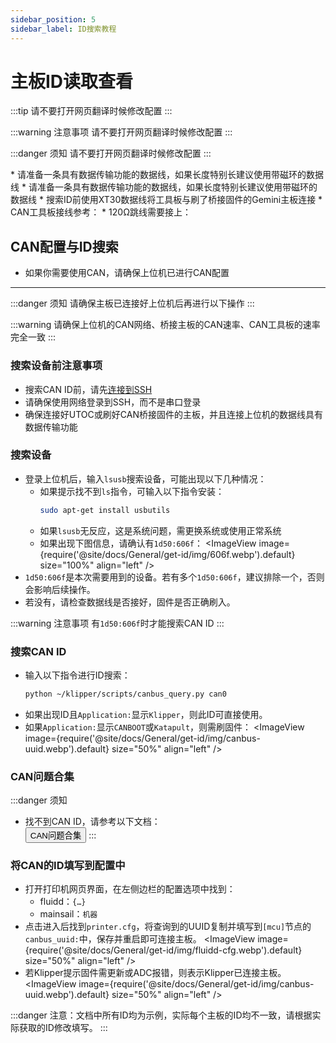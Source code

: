 ```yaml
---
sidebar_position: 5
sidebar_label: ID搜索教程
---
```



# 主板ID读取查看

:::tip
请不要打开网页翻译时候修改配置
:::

:::warning 注意事项
请不要打开网页翻译时候修改配置
:::

:::danger 须知
请不要打开网页翻译时候修改配置
:::

<Tabs>
<TabItem value="usb" label="USB ID获取" default>
* 请准备一条具有数据传输功能的数据线，如果长度特别长建议使用带磁环的数据线

<GetUsbID />
</TabItem>

<TabItem value="can" label="USB桥接CAN ID获取">
* 请准备一条具有数据传输功能的数据线，如果长度特别长建议使用带磁环的数据线
* 搜索ID前使用XT30数据线将工具板与刷了桥接固件的Gemini主板连接
* CAN工具板接线参考：
    <ImageView image={require('@site/docs/ProductDoc/MainBoard/fly-c/fly-c8/flash/img/canbridge.webp').default} size="80%" align="left" />
* 120Ω跳线需要接上：
    <ImageView image={require('@site/docs/ProductDoc/MainBoard/fly-c/fly-c8/flash/img/120.webp').default} size="80%" align="left" />

## CAN配置与ID搜索

* 如果你需要使用CAN，请确保上位机已进行CAN配置

---

:::danger 须知
请确保主板已连接好上位机后再进行以下操作
:::

:::warning
请确保上位机的CAN网络、桥接主板的CAN速率、CAN工具板的速率完全一致
:::

### 搜索设备前注意事项

* 搜索CAN ID前，请先[连接到SSH](/docs/DebugDoc/BasicTutorial/index.mdx "点击即可跳转")
* 请确保使用网络登录到SSH，而不是串口登录
* 确保连接好UTOC或刷好CAN桥接固件的主板，并且连接上位机的数据线具有数据传输功能

### 搜索设备

* 登录上位机后，输入`lsusb`搜索设备，可能出现以下几种情况：
    * 如果提示找不到`ls`指令，可输入以下指令安装：
        ```bash
        sudo apt-get install usbutils
        ```
    * 如果`lsusb`无反应，这是系统问题，需更换系统或使用正常系统
    * 如果出现下图信息，请确认有`1d50:606f`：
        <ImageView image={require('@site/docs/General/get-id/img/606f.webp').default} size="100%" align="left" />
* `1d50:606f`是本次需要用到的设备。若有多个`1d50:606f`，建议排除一个，否则会影响后续操作。
* 若没有，请检查数据线是否接好，固件是否正确刷入。

:::warning 注意事项
有`1d50:606f`时才能搜索CAN ID
:::

### 搜索CAN ID

* 输入以下指令进行ID搜索：
    ```bash
    python ~/klipper/scripts/canbus_query.py can0
    ```
* 如果出现ID且`Application:`显示`Klipper`，则此ID可直接使用。
* 如果`Application:`显示`CANBOOT`或`Katapult`，则需刷固件：
    <ImageView image={require('@site/docs/General/get-id/img/canbus-uuid.webp').default} size="50%" align="left" />

### CAN问题合集

:::danger 须知
* 找不到CAN ID，请参考以下文档：  
    <Button variant="contained" disableElevation component="a" rel="noopener" href="/docs/DebugDoc/faq/klipper_can">CAN问题合集</Button>
:::

### 将CAN的ID填写到配置中

* 打开打印机网页界面，在左侧边栏的配置选项中找到：
    * fluidd：`{…}`
    * mainsail：`机器`
* 点击进入后找到`printer.cfg`，将查询到的UUID复制并填写到`[mcu]`节点的`canbus_uuid:`中，保存并重启即可连接主板。
    <ImageView image={require('@site/docs/General/get-id/img/fluidd-cfg.webp').default} size="50%" align="left" />
* 若Klipper提示固件需更新或ADC报错，则表示Klipper已连接主板。
    <ImageView image={require('@site/docs/General/get-id/img/canbus-uuid.webp').default} size="50%" align="left" />

:::danger
注意：文档中所有ID均为示例，实际每个主板的ID均不一致，请根据实际获取的ID修改填写。
:::

</TabItem>
</Tabs>
